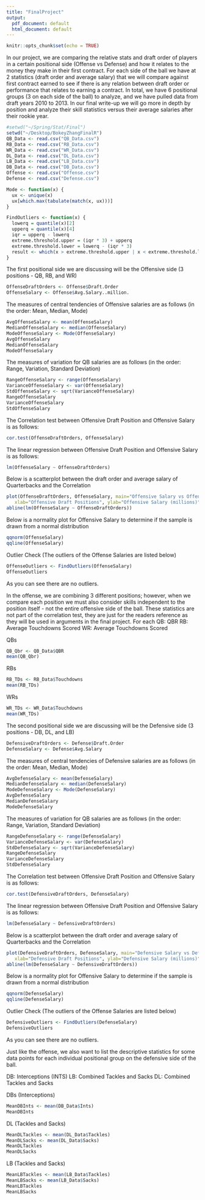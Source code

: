 ```yaml
---
title: "FinalProject"
output:
  pdf_document: default
  html_document: default
---
```


```r
knitr::opts_chunk$set(echo = TRUE)
```
In our project, we are comparing the relative stats and draft order of players in a certain positional side (Offense vs Defense) and how it relates to the money they make in their first contract. For each side of the ball we have at 2 statistics (draft order and average salary) that we will compare against first contract earned to see if there is any relation between draft order or performance that relates to earning a contract. In total, we have 6 positional groups (3 on each side of the ball) to analyze, and we have pulled data from draft years 2010 to 2013. In our final write-up we will go more in depth by position and analyze their skill statistics versus their average salaries after their rookie year.
```r
#setwd("~/Spring/Stat/Final")
setwd("~/Desktop/BokeyZhangFinalR")
QB_Data <- read.csv("QB_Data.csv")
RB_Data <- read.csv("RB_Data.csv")
WR_Data <- read.csv("WR_Data.csv")
DL_Data <- read.csv("DL_Data.csv")
LB_Data <- read.csv("LB_Data.csv")
DB_Data <- read.csv("DB_Data.csv")
Offense <- read.csv("Offense.csv")
Defense <- read.csv("Defense.csv")
```
```r
Mode <- function(x) {
  ux <- unique(x)
  ux[which.max(tabulate(match(x, ux)))]
}

FindOutliers <- function(x) {
  lowerq = quantile(x)[2]
  upperq = quantile(x)[4]
  iqr = upperq - lowerq
  extreme.threshold.upper = (iqr * 3) + upperq
  extreme.threshold.lower = lowerq - (iqr * 3)
  result <- which(x > extreme.threshold.upper | x < extreme.threshold.lower)
}
```

The first positional side we are discussing will be the Offensive side (3 positions - QB, RB, and WR)
```r
OffenseDraftOrders <- Offense$Draft.Order
OffenseSalary <- Offense$Avg.Salary..million.
```

The measures of central tendencies of Offensive  salaries are as follows (in the order: Mean, Median, Mode)
```r
AvgOffenseSalary <- mean(OffenseSalary)
MedianOffenseSalary <- median(OffenseSalary)
ModeOffenseSalary <- Mode(OffenseSalary)
AvgOffenseSalary
MedianOffenseSalary
ModeOffenseSalary
```
The measures of variation for QB salaries are as follows (in the order: Range, Variation, Standard Deviation)
```r
RangeOffenseSalary <- range(OffenseSalary)
VarianceOffenseSalary <- var(OffenseSalary)
StdOffenseSalary <- sqrt(VarianceOffenseSalary)
RangeOffenseSalary
VarianceOffenseSalary
StdOffenseSalary
```
The Correlation test between Offensive Draft Position and Offensive Salary is as follows:
```r
cor.test(OffenseDraftOrders, OffenseSalary)
```
The linear regression between Offensive Draft Position and Offensive Salary is as follows:
```r
lm(OffenseSalary ~ OffenseDraftOrders)
```

Below is a scatterplot between the draft order and average salary of Quarterbacks and the Correlation
```r
plot(OffenseDraftOrders, OffenseSalary, main="Offensive Salary vs Offensive Draft Positions",
   xlab="Offensive Draft Positions", ylab="Offensive Salary (millions)", pch=19)
abline(lm(OffenseSalary ~ OffenseDraftOrders))
```

Below is a normality plot for Offensive Salary to determine if the sample is drawn from a normal distribution
```r
qqnorm(OffenseSalary)
qqline(OffenseSalary)
```

Outlier Check (The outliers of the Offense Salaries are listed below)
```r
OffenseOutliers <- FindOutliers(OffenseSalary)
OffenseOutliers
```
As you can see there are no outliers.

In the offense, we are combining 3 different positions; however, when we compare each position we must also consider skills independent to the position itself - not the entire offensive side of the ball. These statistics are not part of the correlation test, they are just for the readers reference as they will be used in arguments in the final project. For each 
QB: QBR
RB: Average Touchdowns Scored
WR: Average Touchdowns Scored

QBs
```r
QB_Qbr <- QB_Data$QBR
mean(QB_Qbr)
```

RBs
```r
RB_TDs <- RB_Data$Touchdowns
mean(RB_TDs)
```

WRs
```r
WR_TDs <- WR_Data$Touchdowns
mean(WR_TDs)
```


\pagebreak

The second positional side we are discussing will be the Defensive side (3 positions - DB, DL, and LB)
```r
DefensiveDraftOrders <- Defense$Draft.Order
DefenseSalary <- Defense$Avg.Salary
```

The measures of central tendencies of Defensive salaries are as follows (in the order: Mean, Median, Mode)
```r
AvgDefenseSalary <- mean(DefenseSalary)
MedianDefenseSalary <- median(DefenseSalary)
ModeDefenseSalary <- Mode(DefenseSalary)
AvgDefenseSalary
MedianDefenseSalary
ModeDefenseSalary
```
The measures of variation for QB salaries are as follows (in the order: Range, Variation, Standard Deviation)
```r
RangeDefenseSalary <- range(DefenseSalary)
VarianceDefenseSalary <- var(DefenseSalary)
StdDefenseSalary <- sqrt(VarianceDefenseSalary)
RangeDefenseSalary
VarianceDefenseSalary
StdDefenseSalary
```
The Correlation test between Offensive Draft Position and Offensive Salary is as follows:
```r
cor.test(DefensiveDraftOrders, DefenseSalary)
```
The linear regression between Offensive Draft Position and Offensive Salary is as follows:
```r
lm(DefenseSalary ~ DefensiveDraftOrders)
```

Below is a scatterplot between the draft order and average salary of Quarterbacks and the Correlation
```r
plot(DefensiveDraftOrders, DefenseSalary, main="Defensive Salary vs Defensive Draft Positions",
   xlab="Defensive Draft Positions", ylab="Defensive Salary (millions)", pch=19)
abline(lm(DefenseSalary ~ DefensiveDraftOrders))
```

Below is a normality plot for Offensive Salary to determine if the sample is drawn from a normal distribution
```r
qqnorm(DefenseSalary)
qqline(DefenseSalary)
```

Outlier Check (The outliers of the Offense Salaries are listed below)
```r
DefensiveOutliers <- FindOutliers(DefenseSalary)
DefensiveOutliers
```

As you can see there are no outliers.

Just like the offense, we also want to list the descriptive statistics for some data points for each individual positional group on the defensive side of the ball.

DB: Interceptions (INTS)
LB: Combined Tackles and Sacks 
DL: Combined Tackles and Sacks

DBs (Interceptions)
```r
MeanDBInts <- mean(DB_Data$Ints)
MeanDBInts
```

DL (Tackles and Sacks)
```r
MeanDLTackles <- mean(DL_Data$Tackles)
MeanDLSacks <- mean(DL_Data$Sacks)
MeanDLTackles
MeanDLSacks
```

LB (Tackles and Sacks)
```r
MeanLBTackles <- mean(LB_Data$Tackles)
MeanLBSacks <- mean(LB_Data$Sacks)
MeanLBTackles
MeanLBSacks
```